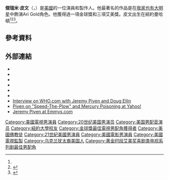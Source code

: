 {{Infobox person
| name          = Jeremy Piven
| image         = JeremyPivenFeb09.jpg
| caption       = 
| birth_date    = {{Birth date and age|mf=yes|1965|7|26}}
| birth_place   = 美國紐約[[曼哈頓|曼哈頓]]
|occupation = 演員，製作人
|years_active = 1982–現在
|family= 
}}
'''傑瑞米·皮文'''（{{lang-en|Jeremy Samuel Piven}}，{{bd|1965年|7月26日||}}）是[[美國|美國]]的一位演員和製作人。他最著名的作品是在[[我家也有大明星|我家也有大明星]]中飾演Ari Gold角色。他獲得過一項金球獎和三項艾美獎。皮文出生在紐約曼哈頓<ref name="filmr"/><ref>{{cite web |url=http://www.hbo.com/entourage/cast/actor/jeremy_piven.html |title=Jeremy Piven as Ari – Entourage |publisher=HBO |date= |accessdate=2012-03-16 |archive-date=2010-01-07 |archive-url=https://web.archive.org/web/20100107032920/http://www.hbo.com/entourage/cast/actor/jeremy_piven.html |dead-url=no }}</ref><ref>{{cite news | url=http://articles.chicagotribune.com/2002-02-21/news/0202210116_1_piven-theatre-workshop-shira-piven-memorials | work=Chicago Tribune | title=Piven, Byrne | date=2002-02-21 | accessdate=2016-03-25 | archive-date=2017-08-09 | archive-url=https://web.archive.org/web/20170809130344/http://articles.chicagotribune.com/2002-02-21/news/0202210116_1_piven-theatre-workshop-shira-piven-memorials | dead-url=no }}</ref>。

==參考資料==
{{Reflist}}

==外部連結==
* {{twitter|jeremypiven|Jeremy Piven}}
* {{IMDb name|5315}}
* {{Charlie Rose view|7214}}
* {{Worldcat id|lccn-no98-81433}}
* {{Guardiantopic|culture/jeremy-piven}}
* {{NYTtopic|people/p/jeremy_piven}}
* [https://web.archive.org/web/20081006151656/http://www.who.com/who/magazine/article/0%2C19636%2C7401061218-1566343%2C00.html Interview on WHO.com with Jeremy Piven and Doug Ellin]
*[https://web.archive.org/web/20100708211951/http://omg.yahoo.com/videos/piven-on-speed-the-plow-and-mercury-poisoning/11222?nc Piven on "Speed-The-Plow" and Mercury Poisoning at Yahoo!]
* [http://www.emmys.com/celebrities/jeremy-piven Jeremy Piven at Emmys.com] {{Wayback|url=http://www.emmys.com/celebrities/jeremy-piven |date=20120930054929 }}
{{黄金时段艾美奖最佳喜剧类电视系列剧男配角}}
{{Authority control}}

{{DEFAULTSORT:Piven, Jeremy}}
[[Category:美國電視男演員|Category:美國電視男演員]]
[[Category:20世纪美国男演员|Category:20世纪美国男演员]]
[[Category:美国男配音演员|Category:美国男配音演员]]
[[Category:紐約大學校友|Category:紐約大學校友]]
[[Category:金球獎最佳電視男配角獲得者|Category:金球獎最佳電視男配角獲得者]]
[[Category:美國佛教徒|Category:美國佛教徒]]
[[Category:21世紀美國男演員|Category:21世紀美國男演員]]
[[Category:美國電影男演員|Category:美國電影男演員]]
[[Category:美國電視監製|Category:美國電視監製]]
[[Category:乌克兰犹太裔美国人|Category:乌克兰犹太裔美国人]]
[[Category:黄金时段艾美奖喜剧类电视系列剧最佳男配角|Category:黄金时段艾美奖喜剧类电视系列剧最佳男配角]]